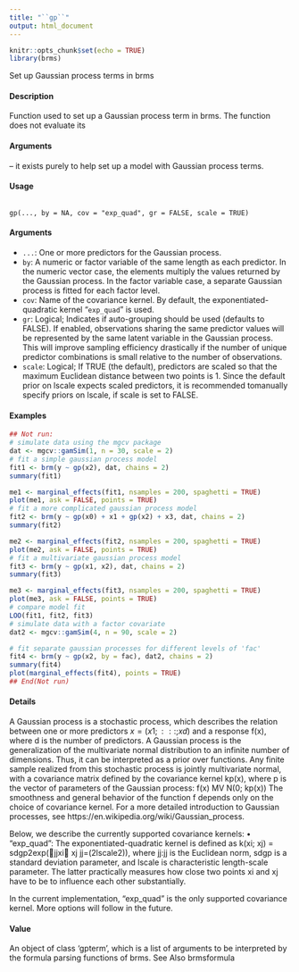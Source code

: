 ```yaml
---
title: "``gp``"
output: html_document
---
```


```r
knitr::opts_chunk$set(echo = TRUE)
library(brms)
```

Set up Gaussian process terms in brms

#### Description 
Function used to set up a Gaussian process term in brms. The function does not evaluate its </code></pre>

#### Arguments

– it exists purely to help set up a model with Gaussian process terms.

#### Usage
<pre><code>
gp(..., by = NA, cov = "exp_quad", gr = FALSE, scale = TRUE)
</code></pre>

#### Arguments
* ``...``: One or more predictors for the Gaussian process. 
* ``by``: A numeric or factor variable of the same length as each predictor. In the numeric vector case, the elements multiply the values returned by the Gaussian process. In the factor variable case, a separate Gaussian process is fitted for each factor level.
* ``cov``: Name of the covariance kernel. By default, the exponentiated-quadratic kernel "``exp_quad``" is used.
* ``gr``: Logical; Indicates if auto-grouping should be used (defaults to FALSE). If enabled, observations sharing the same predictor values will be represented by the same latent variable in the Gaussian process. This will improve sampling efficiency drastically if the number of unique predictor combinations is small relative to the number of observations.
* ``scale``: Logical; If TRUE (the default), predictors are scaled so that the maximum Euclidean distance between two points is 1. Since the default prior on lscale expects scaled predictors, it is recommended tomanually specify priors on lscale, if scale is set to FALSE.


#### Examples 
```r
## Not run:
# simulate data using the mgcv package
dat <- mgcv::gamSim(1, n = 30, scale = 2)
# fit a simple gaussian process model
fit1 <- brm(y ~ gp(x2), dat, chains = 2)
summary(fit1)
```

```r
me1 <- marginal_effects(fit1, nsamples = 200, spaghetti = TRUE)
plot(me1, ask = FALSE, points = TRUE)
# fit a more complicated gaussian process model
fit2 <- brm(y ~ gp(x0) + x1 + gp(x2) + x3, dat, chains = 2)
summary(fit2)
```

```r
me2 <- marginal_effects(fit2, nsamples = 200, spaghetti = TRUE)
plot(me2, ask = FALSE, points = TRUE)
# fit a multivariate gaussian process model
fit3 <- brm(y ~ gp(x1, x2), dat, chains = 2)
summary(fit3)
```

```r
me3 <- marginal_effects(fit3, nsamples = 200, spaghetti = TRUE)
plot(me3, ask = FALSE, points = TRUE)
# compare model fit
LOO(fit1, fit2, fit3)
# simulate data with a factor covariate
dat2 <- mgcv::gamSim(4, n = 90, scale = 2)
```

```r
# fit separate gaussian processes for different levels of 'fac'
fit4 <- brm(y ~ gp(x2, by = fac), dat2, chains = 2)
summary(fit4)
plot(marginal_effects(fit4), points = TRUE)
## End(Not run)

```
#### Details
A Gaussian process is a stochastic process, which describes the relation between one or more predictors $x = (x1; :::; xd)$ and a response f(x), where d is the number of predictors. A Gaussian process is the generalization of the multivariate normal distribution to an infinite number of dimensions.
Thus, it can be interpreted as a prior over functions. Any finite sample realized from this stochastic process is jointly multivariate normal, with a covariance matrix defined by the covariance kernel kp(x), where p is the vector of parameters of the Gaussian process:
f(x) MV N(0; kp(x))
The smoothness and general behavior of the function f depends only on the choice of covariance
kernel. For a more detailed introduction to Gaussian processes, see https://en.wikipedia.org/wiki/Gaussian_process.

Below, we describe the currently supported covariance kernels:
• "exp_quad": The exponentiated-quadratic kernel is defined as k(xi; xj) = sdgp2exp(􀀀jjxi􀀀
xj jj=(2lscale2)), where jj:jj is the Euclidean norm, sdgp is a standard deviation parameter, and lscale is characteristic length-scale parameter. The latter practically measures how close
two points xi and xj have to be to influence each other substantially.

In the current implementation, "exp_quad" is the only supported covariance kernel. More options will follow in the future.

#### Value
An object of class 'gpterm', which is a list of arguments to be interpreted by the formula parsing functions of brms.
See Also
brmsformula
